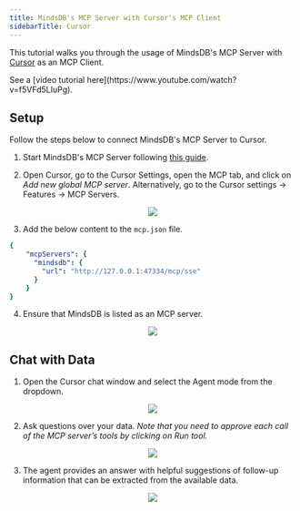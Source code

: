 ```yaml
---
title: MindsDB's MCP Server with Cursor's MCP Client
sidebarTitle: Cursor
---
```


This tutorial walks you through the usage of MindsDB's MCP Server with [Cursor](https://www.cursor.com/) as an MCP Client.

<Tip>
See a [video tutorial here](https://www.youtube.com/watch?v=f5VFd5LIuPg).
</Tip>

## Setup

Follow the steps below to connect MindsDB's MCP Server to Cursor.

1. Start MindsDB's MCP Server following [this guide](/mcp/usage).

2. Open Cursor, go to the Cursor Settings, open the MCP tab, and click on *Add new global MCP server*. Alternatively, go to the Cursor settings -> Features -> MCP Servers.

  <p align="center">
    <img src="/assets/mcp_cursor_settings.png" />
  </p>

3. Add the below content to the `mcp.json` file.

  ```yml
  {
      "mcpServers": {
        "mindsdb": {
          "url": "http://127.0.0.1:47334/mcp/sse"
        }
      }
  }
  ```

4. Ensure that MindsDB is listed as an MCP server.

  <p align="center">
    <img src="/assets/mcp_cursor_mcp_server.png" />
  </p>

## Chat with Data

1. Open the Cursor chat window and select the Agent mode from the dropdown.

<p align="center">
  <img src="/assets/mcp_cursor_chat_mode.png" />
</p>

2. Ask questions over your data. *Note that you need to approve each call of the MCP server’s tools by clicking on Run tool.*

<p align="center">
  <img src="/assets/mcp_cursor_chat_tool.png" />
</p>

3. The agent provides an answer with helpful suggestions of follow-up information that can be extracted from the available data.

<p align="center">
  <img src="/assets/mcp_cursor_chat.png" />
</p>
